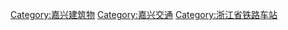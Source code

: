 [[Category:嘉兴建筑物|Category:嘉兴建筑物]]
[[Category:嘉兴交通|Category:嘉兴交通]]
[[Category:浙江省铁路车站|Category:浙江省铁路车站]]
